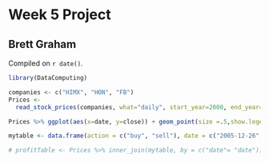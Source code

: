 # Week 5 Project

## Brett Graham

<!-- leave this material as is -->
Compiled on `r date()`.

```r
library(DataComputing)
```
<!-- put your content after this line -->

```r
companies <- c("HIMX", "HON", "FB")
Prices <- 
  read_stock_prices(companies, what="daily", start_year=2000, end_year=2015)

```


```r
Prices %>% ggplot(aes(x=date, y=close)) + geom_point(size =.5,show.legend = TRUE)

mytable <- data.frame(action = c("buy", "sell"), date = c("2005-12-26","2015-12-26"))

# profitTable <- Prices %>% inner_join(mytable, by = c("date"= "date"))



```